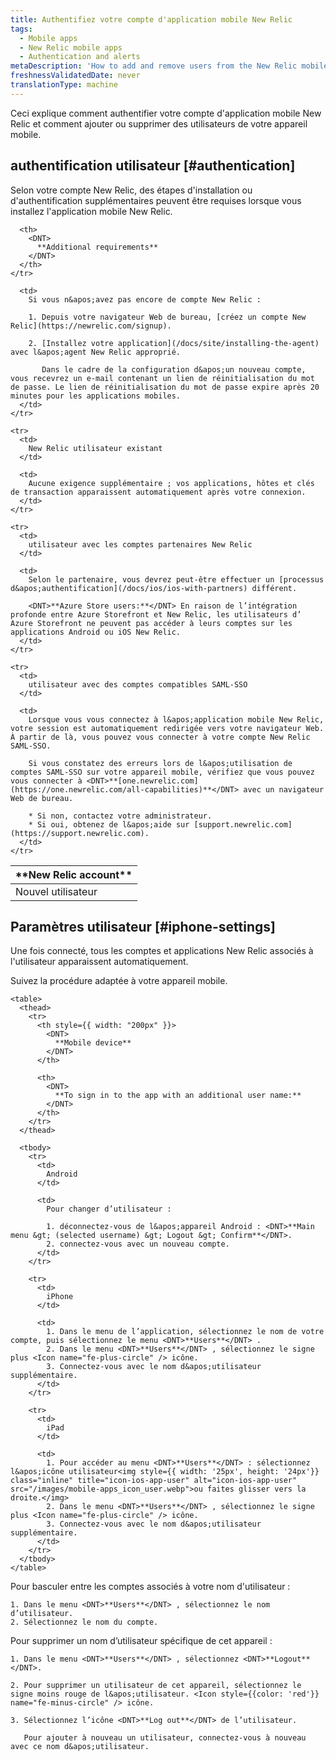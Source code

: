 ```yaml
---
title: Authentifiez votre compte d'application mobile New Relic
tags:
  - Mobile apps
  - New Relic mobile apps
  - Authentication and alerts
metaDescription: 'How to add and remove users from the New Relic mobile app, and what they need to do to authenticate.'
freshnessValidatedDate: never
translationType: machine
---
```


Ceci explique comment authentifier votre compte d&apos;application mobile New Relic et comment ajouter ou supprimer des utilisateurs de votre appareil mobile.

## authentification utilisateur [#authentication]

Selon votre compte New Relic, des étapes d&apos;installation ou d&apos;authentification supplémentaires peuvent être requises lorsque vous installez l&apos;application mobile New Relic.

<table>
  <thead>
    <tr>
      <th width={200}>
        <DNT>
          **New Relic account**
        </DNT>
      </th>

      <th>
        <DNT>
          **Additional requirements**
        </DNT>
      </th>
    </tr>
  </thead>

  <tbody>
    <tr>
      <td>
        Nouvel utilisateur
      </td>

      <td>
        Si vous n&apos;avez pas encore de compte New Relic :

        1. Depuis votre navigateur Web de bureau, [créez un compte New Relic](https://newrelic.com/signup).

        2. [Installez votre application](/docs/site/installing-the-agent) avec l&apos;agent New Relic approprié.

           Dans le cadre de la configuration d&apos;un nouveau compte, vous recevrez un e-mail contenant un lien de réinitialisation du mot de passe. Le lien de réinitialisation du mot de passe expire après 20 minutes pour les applications mobiles.
      </td>
    </tr>

    <tr>
      <td>
        New Relic utilisateur existant
      </td>

      <td>
        Aucune exigence supplémentaire ; vos applications, hôtes et clés de transaction apparaissent automatiquement après votre connexion.
      </td>
    </tr>

    <tr>
      <td>
        utilisateur avec les comptes partenaires New Relic
      </td>

      <td>
        Selon le partenaire, vous devrez peut-être effectuer un [processus d&apos;authentification](/docs/ios/ios-with-partners) différent.

        <DNT>**Azure Store users:**</DNT> En raison de l’intégration profonde entre Azure Storefront et New Relic, les utilisateurs d’ Azure Storefront ne peuvent pas accéder à leurs comptes sur les applications Android ou iOS New Relic.
      </td>
    </tr>

    <tr>
      <td>
        utilisateur avec des comptes compatibles SAML-SSO
      </td>

      <td>
        Lorsque vous vous connectez à l&apos;application mobile New Relic, votre session est automatiquement redirigée vers votre navigateur Web. À partir de là, vous pouvez vous connecter à votre compte New Relic SAML-SSO.

        Si vous constatez des erreurs lors de l&apos;utilisation de comptes SAML-SSO sur votre appareil mobile, vérifiez que vous pouvez vous connecter à <DNT>**[one.newrelic.com](https://one.newrelic.com/all-capabilities)**</DNT> avec un navigateur Web de bureau.

        * Si non, contactez votre administrateur.
        * Si oui, obtenez de l&apos;aide sur [support.newrelic.com](https://support.newrelic.com).
      </td>
    </tr>
  </tbody>
</table>

## Paramètres utilisateur [#iphone-settings]

Une fois connecté, tous les comptes et applications New Relic associés à l&apos;utilisateur apparaissent automatiquement.

<CollapserGroup>
  <Collapser id="additional-username" title="Connectez-vous avec un nom d'utilisateur supplémentaire">
    Suivez la procédure adaptée à votre appareil mobile.

    <table>
      <thead>
        <tr>
          <th style={{ width: "200px" }}>
            <DNT>
              **Mobile device**
            </DNT>
          </th>

          <th>
            <DNT>
              **To sign in to the app with an additional user name:**
            </DNT>
          </th>
        </tr>
      </thead>

      <tbody>
        <tr>
          <td>
            Android
          </td>

          <td>
            Pour changer d’utilisateur :

            1. déconnectez-vous de l&apos;appareil Android : <DNT>**Main menu &gt; (selected username) &gt; Logout &gt; Confirm**</DNT>.
            2. connectez-vous avec un nouveau compte.
          </td>
        </tr>

        <tr>
          <td>
            iPhone
          </td>

          <td>
            1. Dans le menu de l’application, sélectionnez le nom de votre compte, puis sélectionnez le menu <DNT>**Users**</DNT> .
            2. Dans le menu <DNT>**Users**</DNT> , sélectionnez le signe plus <Icon name="fe-plus-circle" /> icône.
            3. Connectez-vous avec le nom d&apos;utilisateur supplémentaire.
          </td>
        </tr>

        <tr>
          <td>
            iPad
          </td>

          <td>
            1. Pour accéder au menu <DNT>**Users**</DNT> : sélectionnez l&apos;icône utilisateur<img style={{ width: '25px', height: '24px'}} class="inline" title="icon-ios-app-user" alt="icon-ios-app-user" src="/images/mobile-apps_icon_user.webp">ou faites glisser vers la droite.</img>
            2. Dans le menu <DNT>**Users**</DNT> , sélectionnez le signe plus <Icon name="fe-plus-circle" /> icône.
            3. Connectez-vous avec le nom d&apos;utilisateur supplémentaire.
          </td>
        </tr>
      </tbody>
    </table>
  </Collapser>

  <Collapser id="switch-accounts" title="Basculer entre les comptes">
    Pour basculer entre les comptes associés à votre nom d&apos;utilisateur :

    1. Dans le menu <DNT>**Users**</DNT> , sélectionnez le nom d’utilisateur.
    2. Sélectionnez le nom du compte.
  </Collapser>

  <Collapser id="Remove a username" title="Supprimer ou rajouter un nom d'utilisateur">
    Pour supprimer un nom d’utilisateur spécifique de cet appareil :

    1. Dans le menu <DNT>**Users**</DNT> , sélectionnez <DNT>**Logout**</DNT>.

    2. Pour supprimer un utilisateur de cet appareil, sélectionnez le signe moins rouge de l&apos;utilisateur. <Icon style={{color: 'red'}} name="fe-minus-circle" /> icône.

    3. Sélectionnez l’icône <DNT>**Log out**</DNT> de l’utilisateur.

       Pour ajouter à nouveau un utilisateur, connectez-vous à nouveau avec ce nom d&apos;utilisateur.
  </Collapser>
</CollapserGroup>